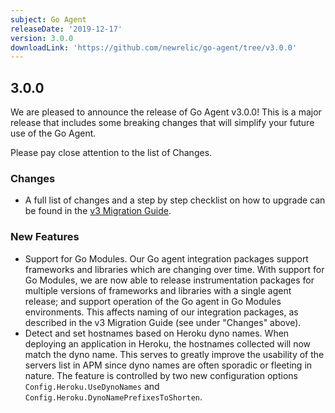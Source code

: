 ```yaml
---
subject: Go Agent
releaseDate: '2019-12-17'
version: 3.0.0
downloadLink: 'https://github.com/newrelic/go-agent/tree/v3.0.0'
---
```


## 3.0.0

We are pleased to announce the release of Go Agent v3.0.0! This is a major release that includes some breaking changes that will simplify your future use of the Go Agent.

Please pay close attention to the list of Changes.

### Changes

* A full list of changes and a step by step checklist on how to upgrade can be found in the [v3 Migration Guide](https://github.com/newrelic/go-agent/blob/master/MIGRATION.md).

### New Features

* Support for Go Modules. Our Go agent integration packages support frameworks and libraries which are changing over time. With support for Go Modules, we are now able to release instrumentation packages for multiple versions of frameworks and libraries with a single agent release; and support operation of the Go agent in Go Modules environments. This affects naming of our integration packages, as described in the v3 Migration Guide (see under "Changes" above).
* Detect and set hostnames based on Heroku dyno names. When deploying an application in Heroku, the hostnames collected will now match the dyno name. This serves to greatly improve the usability of the servers list in APM since dyno names are often sporadic or fleeting in nature. The feature is controlled by two new configuration options `Config.Heroku.UseDynoNames` and `Config.Heroku.DynoNamePrefixesToShorten`.
